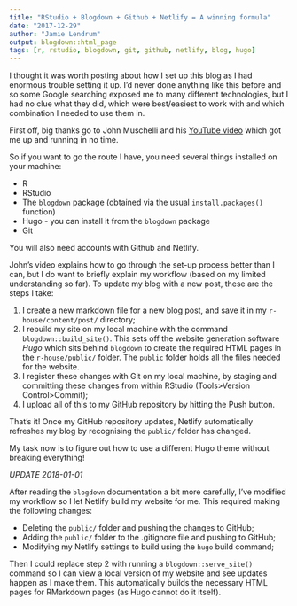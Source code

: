 ```yaml
---
title: "RStudio + Blogdown + Github + Netlify = A winning formula"
date: "2017-12-29"
author: "Jamie Lendrum"
output: blogdown::html_page
tags: [r, rstudio, blogdown, git, github, netlify, blog, hugo]
---
```


I thought it was worth posting about how I set up this blog as I had enormous trouble setting it up. I'd never done anything like this before and so some Google searching exposed me to many different technologies, but I had no clue what they did, which were best/easiest to work with and which combination I needed to use them in.

First off, big thanks go to John Muschelli and his [YouTube video](https://www.youtube.com/watch?v=syWAKaj-4ck) which got me up and running in no time.

So if you want to go the route I have, you need several things installed on your machine:

* R
* RStudio
* The `blogdown` package (obtained via the usual `install.packages()` function)
* Hugo - you can install it from the `blogdown` package
* Git

You will also need accounts with Github and Netlify.

John's video explains how to go through the set-up process better than I can, but I do want to briefly explain my workflow (based on my limited understanding so far). To update my blog with a new post, these are the steps I take:

1. I create a new markdown file for a new blog post, and save it in my `r-house/content/post/` directory;
2. I rebuild my site on my local machine with the command `blogdown::build_site()`. This sets off the website generation software *Hugo* which sits behind `blogdown` to create the required HTML pages in the `r-house/public/` folder. The `public` folder holds all the files needed for the website.
3. I register these changes with Git on my local machine, by staging and committing these changes from within RStudio (Tools>Version Control>Commit);
4. I upload all of this to my GitHub repository by hitting the Push button.

That's it! Once my GitHub repository updates, Netlify automatically refreshes my blog by recognising the `public/` folder has changed.

My task now is to figure out how to use a different Hugo theme without breaking everything!

*UPDATE 2018-01-01*

After reading the `blogdown` documentation a bit more carefully, I've modified my workflow so I let Netlify build my website for me. This required making the following changes:

* Deleting the `public/` folder and pushing the changes to GitHub; 
* Adding the `public/` folder to the .gitignore file and pushing to GitHub;
* Modifying my Netlify settings to build using the `hugo` build command;

Then I could replace step 2 with running a `blogdown::serve_site()` command so I can view a local version of my website and see updates happen as I make them. This automatically builds the necessary HTML pages for RMarkdown pages (as Hugo cannot do it itself).
